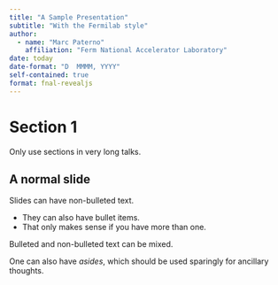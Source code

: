 ```yaml
---
title: "A Sample Presentation"
subtitle: "With the Fermilab style"
author:
  - name: "Marc Paterno"
    affiliation: "Ferm National Accelerator Laboratory"
date: today
date-format: "D  MMMM, YYYY"
self-contained: true
format: fnal-revealjs
---
```


# Section 1

Only use sections in very long talks.

## A normal slide

Slides can have non-bulleted text.

* They can also have bullet items.
* That only makes sense if you have more than one.

Bulleted and non-bulleted text can be mixed.

:::{.aside}
One can also have *asides*, which should be used sparingly for ancillary thoughts.
:::
